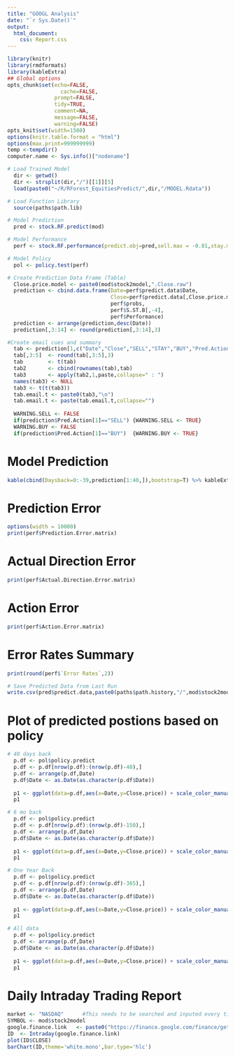 ---
title: "GOOGL Analysis"
date: "`r Sys.Date()`"
output: 
  html_document:
    css: Report.css
---

```{r knitr_init, echo=FALSE, cache=FALSE,warning=FALSE,message=FALSE}
library(knitr)
library(rmdformats)
library(kableExtra)
## Global options
opts_chunk$set(echo=FALSE,
	             cache=FALSE,
               prompt=FALSE,
               tidy=TRUE,
               comment=NA,
               message=FALSE,
               warning=FALSE)
opts_knit$set(width=1500)
options(knitr.table.format = "html") 
options(max.print=999999999)
temp <-tempdir()
computer.name <- Sys.info()["nodename"]
```

```{r include=FALSE,warning=FALSE,message=FALSE}

# Load Trained Model
  dir <- getwd()
  dir <- strsplit(dir,"/")[[1]][5]
  load(paste0("~/R/RForest_EquitiesPredict/",dir,"/MODEL.Rdata"))

# Load Function Library
  source(paths$path.lib)

# Model Prediction
  pred <- stock.RF.predict(mod)

# Model Performance
  perf <- stock.RF.performance(predict.obj=pred,sell.max = -0.01,stay.max = 0.01,buy.max = 99,sell.t=0.6,buy.t=0.6)

# Model Policy
  pol <- policy.test(perf)
```

```{r}
# Create Prediction Data Frame (Table)
  Close.price.model <- paste0(mod$stock2model,".Close.raw")
  prediction <- cbind.data.frame(Date=perf$predict.data$Date,
                                 Close=perf$predict.data[,Close.price.model],
                                 perf$probs,
                                 perf$S.ST.B[,-4],
                                 perf$Performance)
  prediction <- arrange(prediction,desc(Date))
  prediction[,3:14] <- round(prediction[,3:14],3)

#Create email cues and summary
  tab <- prediction[1,c("Date","Close","SELL","STAY","BUY","Pred.Action")]
  tab[,3:5]  <- round(tab[,3:5],3)
  tab        <- t(tab)
  tab2       <- cbind(rownames(tab),tab)
  tab3       <- apply(tab2,1,paste,collapse=" : ")
  names(tab3) <- NULL
  tab3 <- t(t(tab3))
  tab.email.t <- paste0(tab3,"\n")
  tab.email.t <- paste(tab.email.t,collapse="")
  
  WARNING.SELL <- FALSE
  if(prediction$Pred.Action[1]=="SELL") {WARNING.SELL <- TRUE}
  WARNING.BUY <- FALSE
  if(prediction$Pred.Action[1]=="BUY")  {WARNING.BUY <- TRUE}
```

# Model Prediction

```{r}
kable(cbind(Daysback=0:-39,prediction[1:40,]),bootstrap=T) %>% kableExtra::kable_styling(bootstrap_options = c("striped", "hover"))
```

# Prediction Error

```{r}
options(width = 10000)
print(perf$Prediction.Error.matrix)
```

# Actual Direction Error

```{r}
print(perf$Actual.Direction.Error.matrix)
```

# Action Error

```{r}
print(perf$Action.Error.matrix)
```
# Error Rates Summary

```{r}
print(round(perf$`Error Rates`,2))
```

```{r}
# Save Predicted Data from Last Run
write.csv(pred$predict.data,paste0(paths$path.history,"/",mod$stock2model,"_pred_history.csv"))
```

# Plot of predicted postions based on policy

```{r}
# 40 days back
  p.df <- pol$policy.predict
  p.df <- p.df[nrow(p.df):(nrow(p.df)-40),]
  p.df <- arrange(p.df,Date)
  p.df$Date <- as.Date(as.character(p.df$Date))
  
  p1 <- ggplot(data=p.df,aes(x=Date,y=Close.price)) + scale_color_manual(values=rev(hue_pal()(2)))  + geom_vline(mapping=aes(xintercept = Date,color=Position),size=2) + geom_line(size=1.5) + theme_bw() +ggtitle("40 days back") 
  p1

# 6 mo back
  p.df <- pol$policy.predict
  p.df <- p.df[nrow(p.df):(nrow(p.df)-150),]
  p.df <- arrange(p.df,Date)
  p.df$Date <- as.Date(as.character(p.df$Date))
  
  p1 <- ggplot(data=p.df,aes(x=Date,y=Close.price)) + scale_color_manual(values=rev(hue_pal()(2))) + geom_vline(mapping=aes(xintercept = Date,color=Position),size=2) + geom_line(size=1.5) + theme_bw() +ggtitle("150 days back") + scale_color_manual(values=hue_pal()(2))
  p1

# One Year Back
  p.df <- pol$policy.predict
  p.df <- p.df[nrow(p.df):(nrow(p.df)-365),]
  p.df <- arrange(p.df,Date)
  p.df$Date <- as.Date(as.character(p.df$Date))
  
  p1 <- ggplot(data=p.df,aes(x=Date,y=Close.price)) + scale_color_manual(values=rev(hue_pal()(2))) + geom_vline(mapping=aes(xintercept = Date,color=Position),size=2) + geom_line(size=1.5) + theme_bw() +ggtitle("One year back") + scale_color_manual(values=hue_pal()(2))
  p1

# All data
  p.df <- pol$policy.predict
  p.df <- arrange(p.df,Date)
  p.df$Date <- as.Date(as.character(p.df$Date))
  
  p1 <- ggplot(data=p.df,aes(x=Date,y=Close.price)) + scale_color_manual(values=rev(hue_pal()(2))) + geom_vline(mapping=aes(xintercept = Date,color=Position),size=2) + geom_line(size=0.5) + theme_bw() +ggtitle("All Data") + scale_color_manual(values=hue_pal()(2))
  p1
```

# Daily Intraday Trading Report

```{r}
market <- "NASDAQ"      #This needs to be searched and inputed every time the target stock is changed
SYMBOL <- mod$stock2model
google.finance.link   <- paste0("https://finance.google.com/finance/getprices?q=",SYMBOL,"&x=",market,"&i=60&p=1d&f=d,c,h,l,o,v")
ID  <- Intraday(google.finance.link)
plot(ID$CLOSE)
barChart(ID,theme='white.mono',bar.type='hlc')
```

